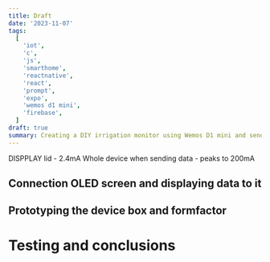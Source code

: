 ```yaml
---
title: Draft
date: '2023-11-07'
tags:
  [
    'iot',
    'c',
    'js',
    'smarthome',
    'reactnative',
    'react',
    'prompt',
    'expo',
    'wemos d1 mini',
    'firebase',
  ]
draft: true
summary: Creating a DIY irrigation monitor using Wemos D1 mini and sending data to Firebase RTDB
---
```


DISPPLAY lid - 2.4mA
Whole device when sending data - peaks to 200mA

## Connection OLED screen and displaying data to it

## Prototyping the device box and formfactor

# Testing and conclusions
